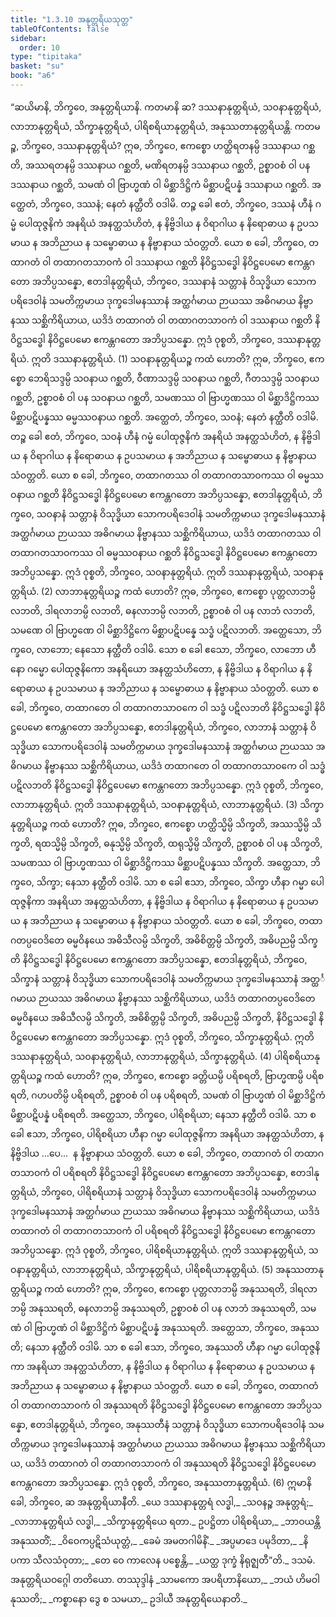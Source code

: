 ```yaml
---
title: "1.3.10 အနုတ္တရိယသုတ္တ"
tableOfContents: false
sidebar:
  order: 10
type: "tipitaka"
basket: "su"
book: "a6"
---
```



<DynamicBreadcrumb />

<Division number="30" book="a6" e="ch" v="16" p="286">

<Paragraph number="203" book="a6">
“ဆယိမာနိ, ဘိက္ခဝေ, အနုတ္တရိယာနိ. ကတမာနိ ဆ? ဒဿနာနုတ္တရိယံ, သဝနာနုတ္တရိယံ, လာဘာနုတ္တရိယံ, သိက္ခာနုတ္တရိယံ, ပါရိစရိယာနုတ္တရိယံ, အနုဿတာနုတ္တရိယန္တိ.
</Paragraph>

<Paragraph number="204" book="a6">
ကတမဉ္စ, ဘိက္ခဝေ, ဒဿနာနုတ္တရိယံ? ဣဓ, ဘိက္ခဝေ, ဧကစ္စော ဟတ္ထိရတနမ္ပိ ဒဿနာယ ဂစ္ဆတိ, အဿရတနမ္ပိ ဒဿနာယ ဂစ္ဆတိ, မဏိရတနမ္ပိ ဒဿနာယ ဂစ္ဆတိ, ဥစ္စာဝစံ ဝါ ပန ဒဿနာယ ဂစ္ဆတိ, သမဏံ ဝါ ဗြာဟ္မဏံ ဝါ မိစ္ဆာဒိဋ္ဌိကံ မိစ္ဆာပဋိပန္နံ ဒဿနာယ ဂစ္ဆတိ. အတ္ထေတံ, ဘိက္ခဝေ, ဒဿနံ; နေတံ နတ္ထီတိ ဝဒါမိ. တဉ္စ ခေါ ဧတံ, ဘိက္ခဝေ, ဒဿနံ ဟီနံ ဂမ္မံ ပေါထုဇ္ဇနိကံ အနရိယံ အနတ္ထသံဟိတံ, န နိဗ္ဗိဒါယ န ဝိရာဂါယ န နိရောဓာယ န ဥပသမာယ န အဘိညာယ န သမ္ဗောဓာယ န နိဗ္ဗာနာယ သံဝတ္တတိ. ယော စ ခေါ, ဘိက္ခဝေ, တထာဂတံ ဝါ တထာဂတသာဝကံ ဝါ ဒဿနာယ ဂစ္ဆတိ နိဝိဋ္ဌသဒ္ဓေါ နိဝိဋ္ဌပေမော ဧကန္တဂတော အဘိပ္ပသန္နော, ဧတဒါနုတ္တရိယံ, ဘိက္ခဝေ, ဒဿနာနံ သတ္တာနံ ဝိသုဒ္ဓိယာ သောကပရိဒေဝါနံ သမတိက္ကမာယ ဒုက္ခဒေါမနဿာနံ အတ္ထင်္ဂမာယ ဉာယဿ အဓိဂမာယ နိဗ္ဗာနဿ သစ္ဆိကိရိယာယ, ယဒိဒံ တထာဂတံ ဝါ တထာဂတသာဝကံ ဝါ ဒဿနာယ ဂစ္ဆတိ နိဝိဋ္ဌသဒ္ဓေါ နိဝိဋ္ဌပေမော ဧကန္တဂတော အဘိပ္ပသန္နော. ဣဒံ ဝုစ္စတိ, ဘိက္ခဝေ, ဒဿနာနုတ္တရိယံ. ဣတိ ဒဿနာနုတ္တရိယံ. (1)
</Paragraph>

<Paragraph number="205" book="a6">
သဝနာနုတ္တရိယဉ္စ ကထံ ဟောတိ? ဣဓ, ဘိက္ခဝေ, ဧကစ္စော ဘေရိသဒ္ဒမ္ပိ သဝနာယ ဂစ္ဆတိ, ဝီဏာသဒ္ဒမ္ပိ သဝနာယ ဂစ္ဆတိ, ဂီတသဒ္ဒမ္ပိ သဝနာယ ဂစ္ဆတိ, ဥစ္စာဝစံ ဝါ ပန သဝနာယ ဂစ္ဆတိ, သမဏဿ ဝါ ဗြာဟ္မဏဿ ဝါ မိစ္ဆာဒိဋ္ဌိကဿ မိစ္ဆာပဋိပန္နဿ ဓမ္မဿဝနာယ ဂစ္ဆတိ. အတ္ထေတံ, ဘိက္ခဝေ, သဝနံ; နေတံ နတ္ထီတိ ဝဒါမိ. တဉ္စ ခေါ ဧတံ, ဘိက္ခဝေ, သဝနံ ဟီနံ ဂမ္မံ ပေါထုဇ္ဇနိကံ အနရိယံ အနတ္ထသံဟိတံ, န နိဗ္ဗိဒါယ န ဝိရာဂါယ န နိရောဓာယ န ဥပသမာယ န အဘိညာယ န သမ္ဗောဓာယ န နိဗ္ဗာနာယ သံဝတ္တတိ. ယော စ ခေါ, ဘိက္ခဝေ, တထာဂတဿ ဝါ တထာဂတသာဝကဿ ဝါ ဓမ္မဿဝနာယ ဂစ္ဆတိ နိဝိဋ္ဌသဒ္ဓေါ နိဝိဋ္ဌပေမော ဧကန္တဂတော အဘိပ္ပသန္နော, ဧတဒါနုတ္တရိယံ, ဘိက္ခဝေ, သဝနာနံ သတ္တာနံ ဝိသုဒ္ဓိယာ သောကပရိဒေဝါနံ သမတိက္ကမာယ ဒုက္ခဒေါမနဿာနံ အတ္ထင်္ဂမာယ ဉာယဿ အဓိဂမာယ နိဗ္ဗာနဿ သစ္ဆိကိရိယာယ, ယဒိဒံ တထာဂတဿ ဝါ တထာဂတသာဝကဿ ဝါ ဓမ္မဿဝနာယ ဂစ္ဆတိ နိဝိဋ္ဌသဒ္ဓေါ နိဝိဋ္ဌပေမော ဧကန္တဂတော အဘိပ္ပသန္နော. ဣဒံ ဝုစ္စတိ, ဘိက္ခဝေ, သဝနာနုတ္တရိယံ. ဣတိ ဒဿနာနုတ္တရိယံ, သဝနာနုတ္တရိယံ. (2)
</Paragraph>

<Paragraph number="206" book="a6">
လာဘာနုတ္တရိယဉ္စ ကထံ ဟောတိ? ဣဓ, ဘိက္ခဝေ, ဧကစ္စော ပုတ္တလာဘမ္ပိ လဘတိ, ဒါရလာဘမ္ပိ လဘတိ, ဓနလာဘမ္ပိ လဘတိ, ဥစ္စာဝစံ ဝါ ပန လာဘံ လဘတိ, သမဏေ ဝါ ဗြာဟ္မဏေ ဝါ မိစ္ဆာဒိဋ္ဌိကေ မိစ္ဆာပဋိပန္နေ သဒ္ဓံ ပဋိလဘတိ. အတ္ထေသော, ဘိက္ခဝေ, လာဘော; နေသော နတ္ထီတိ ဝဒါမိ. သော စ ခေါ ဧသော, ဘိက္ခဝေ, လာဘော ဟီနော ဂမ္မော ပေါထုဇ္ဇနိကော အနရိယော အနတ္ထသံဟိတော, န နိဗ္ဗိဒါယ န ဝိရာဂါယ န နိရောဓာယ န ဥပသမာယ န အဘိညာယ န သမ္ဗောဓာယ န နိဗ္ဗာနာယ သံဝတ္တတိ. ယော စ ခေါ, ဘိက္ခဝေ, တထာဂတေ ဝါ တထာဂတသာဝကေ ဝါ သဒ္ဓံ ပဋိလဘတိ နိဝိဋ္ဌသဒ္ဓေါ နိဝိဋ္ဌပေမော ဧကန္တဂတော အဘိပ္ပသန္နော, ဧတဒါနုတ္တရိယံ, ဘိက္ခဝေ, လာဘာနံ သတ္တာနံ ဝိသုဒ္ဓိယာ သောကပရိဒေဝါနံ သမတိက္ကမာယ ဒုက္ခဒေါမနဿာနံ အတ္ထင်္ဂမာယ ဉာယဿ အဓိဂမာယ နိဗ္ဗာနဿ သစ္ဆိကိရိယာယ, ယဒိဒံ တထာဂတေ ဝါ တထာဂတသာဝကေ ဝါ သဒ္ဓံ ပဋိလဘတိ နိဝိဋ္ဌသဒ္ဓေါ နိဝိဋ္ဌပေမော ဧကန္တဂတော အဘိပ္ပသန္နော. ဣဒံ ဝုစ္စတိ, ဘိက္ခဝေ, လာဘာနုတ္တရိယံ. ဣတိ ဒဿနာနုတ္တရိယံ, သဝနာနုတ္တရိယံ, လာဘာနုတ္တရိယံ. (3)
</Paragraph>

<Paragraph number="207" book="a6">
သိက္ခာနုတ္တရိယဉ္စ ကထံ ဟောတိ? ဣဓ, ဘိက္ခဝေ, ဧကစ္စော ဟတ္ထိသ္မိမ္ပိ သိက္ခတိ, အဿသ္မိမ္ပိ သိက္ခတိ, ရထသ္မိမ္ပိ သိက္ခတိ, ဓနုသ္မိမ္ပိ သိက္ခတိ, ထရုသ္မိမ္ပိ သိက္ခတိ, ဥစ္စာဝစံ ဝါ ပန သိက္ခတိ, သမဏဿ ဝါ ဗြာဟ္မဏဿ ဝါ မိစ္ဆာဒိဋ္ဌိကဿ မိစ္ဆာပဋိပန္နဿ သိက္ခတိ. အတ္ထေသာ, ဘိက္ခဝေ, သိက္ခာ; နေသာ နတ္ထီတိ ဝဒါမိ. သာ စ ခေါ ဧသာ, ဘိက္ခဝေ, သိက္ခာ ဟီနာ ဂမ္မာ ပေါထုဇ္ဇနိကာ အနရိယာ အနတ္ထသံဟိတာ, န နိဗ္ဗိဒါယ န ဝိရာဂါယ န နိရောဓာယ န ဥပသမာယ န အဘိညာယ န သမ္ဗောဓာယ န နိဗ္ဗာနာယ သံဝတ္တတိ. ယော စ ခေါ, ဘိက္ခဝေ, တထာဂတပ္ပဝေဒိတေ ဓမ္မဝိနယေ အဓိသီလမ္ပိ သိက္ခတိ, အဓိစိတ္တမ္ပိ သိက္ခတိ, အဓိပညမ္ပိ သိက္ခတိ နိဝိဋ္ဌသဒ္ဓေါ နိဝိဋ္ဌပေမော ဧကန္တဂတော အဘိပ္ပသန္နော, ဧတဒါနုတ္တရိယံ, ဘိက္ခဝေ, သိက္ခာနံ သတ္တာနံ ဝိသုဒ္ဓိယာ သောကပရိဒေဝါနံ သမတိက္ကမာယ ဒုက္ခဒေါမနဿာနံ အတ္ထင်္ဂမာယ ဉာယဿ အဓိဂမာယ နိဗ္ဗာနဿ သစ္ဆိကိရိယာယ, ယဒိဒံ တထာဂတပ္ပဝေဒိတေ ဓမ္မဝိနယေ အဓိသီလမ္ပိ သိက္ခတိ, အဓိစိတ္တမ္ပိ သိက္ခတိ, အဓိပညမ္ပိ သိက္ခတိ, နိဝိဋ္ဌသဒ္ဓေါ နိဝိဋ္ဌပေမော ဧကန္တဂတော အဘိပ္ပသန္နော. ဣဒံ ဝုစ္စတိ, ဘိက္ခဝေ, သိက္ခာနုတ္တရိယံ. ဣတိ ဒဿနာနုတ္တရိယံ, သဝနာနုတ္တရိယံ, လာဘာနုတ္တရိယံ, သိက္ခာနုတ္တရိယံ. (4)
</Paragraph>

<Paragraph number="208" book="a6">
ပါရိစရိယာနုတ္တရိယဉ္စ ကထံ ဟောတိ? ဣဓ, ဘိက္ခဝေ, ဧကစ္စော ခတ္တိယမ္ပိ ပရိစရတိ, ဗြာဟ္မဏမ္ပိ ပရိစရတိ, ဂဟပတိမ္ပိ ပရိစရတိ, ဥစ္စာဝစံ ဝါ ပန ပရိစရတိ, သမဏံ ဝါ ဗြာဟ္မဏံ ဝါ မိစ္ဆာဒိဋ္ဌိကံ မိစ္ဆာပဋိပန္နံ ပရိစရတိ. အတ္ထေသာ, ဘိက္ခဝေ, ပါရိစရိယာ; နေသာ နတ္ထီတိ ဝဒါမိ. သာ စ ခေါ ဧသာ, ဘိက္ခဝေ, ပါရိစရိယာ ဟီနာ ဂမ္မာ ပေါထုဇ္ဇနိကာ အနရိယာ အနတ္ထသံဟိတာ, န နိဗ္ဗိဒါယ …ပေ…  န နိဗ္ဗာနာယ သံဝတ္တတိ. ယော စ ခေါ, ဘိက္ခဝေ, တထာဂတံ ဝါ တထာဂတသာဝကံ ဝါ ပရိစရတိ နိဝိဋ္ဌသဒ္ဓေါ နိဝိဋ္ဌပေမော ဧကန္တဂတော အဘိပ္ပသန္နော, ဧတဒါနုတ္တရိယံ, ဘိက္ခဝေ, ပါရိစရိယာနံ သတ္တာနံ ဝိသုဒ္ဓိယာ သောကပရိဒေဝါနံ သမတိက္ကမာယ ဒုက္ခဒေါမနဿာနံ အတ္ထင်္ဂမာယ ဉာယဿ အဓိဂမာယ နိဗ္ဗာနဿ သစ္ဆိကိရိယာယ, ယဒိဒံ တထာဂတံ ဝါ တထာဂတသာဝကံ ဝါ ပရိစရတိ နိဝိဋ္ဌသဒ္ဓေါ နိဝိဋ္ဌပေမော ဧကန္တဂတော အဘိပ္ပသန္နော. ဣဒံ ဝုစ္စတိ, ဘိက္ခဝေ, ပါရိစရိယာနုတ္တရိယံ. ဣတိ ဒဿနာနုတ္တရိယံ, သဝနာနုတ္တရိယံ, လာဘာနုတ္တရိယံ, သိက္ခာနုတ္တရိယံ, ပါရိစရိယာနုတ္တရိယံ. (5)
</Paragraph>

<Paragraph number="209" book="a6">
အနုဿတာနုတ္တရိယဉ္စ ကထံ ဟောတိ? ဣဓ, ဘိက္ခဝေ, ဧကစ္စော ပုတ္တလာဘမ္ပိ အနုဿရတိ, ဒါရလာဘမ္ပိ အနုဿရတိ, ဓနလာဘမ္ပိ အနုဿရတိ, ဥစ္စာဝစံ ဝါ ပန လာဘံ အနုဿရတိ, သမဏံ ဝါ ဗြာဟ္မဏံ ဝါ မိစ္ဆာဒိဋ္ဌိကံ မိစ္ဆာပဋိပန္နံ အနုဿရတိ. အတ္ထေသာ, ဘိက္ခဝေ, အနုဿတိ; နေသာ နတ္ထီတိ ဝဒါမိ. သာ စ ခေါ ဧသာ, ဘိက္ခဝေ, အနုဿတိ ဟီနာ ဂမ္မာ ပေါထုဇ္ဇနိကာ အနရိယာ အနတ္ထသံဟိတာ, န နိဗ္ဗိဒါယ န ဝိရာဂါယ န နိရောဓာယ န ဥပသမာယ န အဘိညာယ န သမ္ဗောဓာယ န နိဗ္ဗာနာယ သံဝတ္တတိ. ယော စ ခေါ, ဘိက္ခဝေ, တထာဂတံ ဝါ တထာဂတသာဝကံ ဝါ အနုဿရတိ နိဝိဋ္ဌသဒ္ဓေါ နိဝိဋ္ဌပေမော ဧကန္တဂတော အဘိပ္ပသန္နော, ဧတဒါနုတ္တရိယံ, ဘိက္ခဝေ, အနုဿတီနံ သတ္တာနံ ဝိသုဒ္ဓိယာ သောကပရိဒေဝါနံ သမတိက္ကမာယ ဒုက္ခဒေါမနဿာနံ အတ္ထင်္ဂမာယ ဉာယဿ အဓိဂမာယ နိဗ္ဗာနဿ သစ္ဆိကိရိယာယ, ယဒိဒံ တထာဂတံ ဝါ တထာဂတသာဝကံ ဝါ အနုဿရတိ နိဝိဋ္ဌသဒ္ဓေါ နိဝိဋ္ဌပေမော ဧကန္တဂတော အဘိပ္ပသန္နော. ဣဒံ ဝုစ္စတိ, ဘိက္ခဝေ, အနုဿတာနုတ္တရိယံ. (6)
</Paragraph>

<Paragraph number="210" book="a6">
ဣမာနိ ခေါ, ဘိက္ခဝေ, ဆ အနုတ္တရိယာနီတိ.
</Paragraph>

<Paragraph number="211" type="verses" book="a6">
_ယေ ဒဿနာနုတ္တရံ လဒ္ဓါ,_  
_သဝနဉ္စ အနုတ္တရံ;_  
_လာဘာနုတ္တရိယံ လဒ္ဓါ,_  
_သိက္ခာနုတ္တရိယေ ရတာ._  

</Paragraph>

<Paragraph number="212" type="verses" book="a6">
ဥပဋ္ဌိတာ ပါရိစရိယာ,_  
_ဘာဝယန္တိ အနုဿတိံ;_  
_ဝိဝေကပ္ပဋိသံယုတ္တံ,_  
_ခေမံ အမတဂါမိနိံ._  

</Paragraph>

<Paragraph number="213" type="verses" book="a6">
_အပ္ပမာဒေ ပမုဒိတာ,_  
_နိပကာ သီလသံဝုတာ;_  
_တေ ဝေ ကာလေန ပစ္စေန္တိ,_  
_ယတ္ထ ဒုက္ခံ နိရုဇ္ဈတီ”တိ._  


</Paragraph>
</Division>

<Paragraph number="214" type="center" book="a6">
ဒသမံ.



</Paragraph>

<Paragraph number="215" type="center" book="a6">
အနုတ္တရိယဝဂ္ဂေါ တတိယော.



</Paragraph>

<Paragraph number="216" type="center" book="a6">
တဿုဒ္ဒါနံ


</Paragraph>

<Paragraph number="217" type="verses" book="a6">
_သာမကော အပရိဟာနိယော,_  
_ဘယံ ဟိမဝါနုဿတိ;_  
_ကစ္စာနော ဒွေ စ သမယာ,_  
ဥဒါယီ အနုတ္တရိယေနာတိ._
</Paragraph>